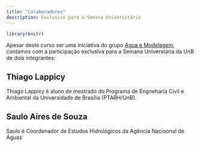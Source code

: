```yaml
---
title: "Colaboradores"
description: Exclusivo para a Semana Universitária
---
```


```r
library(knitr)
```
Apesar deste curso ser uma iniciativa do grupo [Água e Modelagem](https://aguaemodelagem.wordpress.com), contamos com a participação exclusiva para a Semana Universtária da UnB de dois integrantes: 

## Thiago Lappicy

Thiago Lappicy é aluno de mestrado do Programa de Engneharia Civil e Ambiental da Universidade de Brasília (PTARH/UnB).

## Saulo Aires de Souza

Saulo é Coordenador de Estudos Hidrológicos da Agência Nacioonal de Águas

